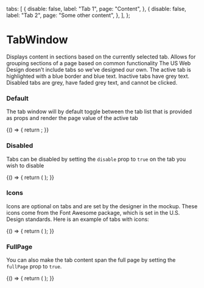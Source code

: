 
  tabs: [
    {
      disable: false,
      label: "Tab 1",
      page: "Content",
    },
    {
      disable: false,
      label: "Tab 2",
      page: "Some other content",
    },
  ],
};

<Meta title="Commons/Components/TabWindow" component={TabWindow} />

# TabWindow

Displays content in sections based on the currently selected tab. Allows for grouping sections of a page based on common functionality
The US Web Design doesn’t include tabs so we’ve designed our own.
The active tab is highlighted with a blue border and blue text.
Inactive tabs have grey text. Disabled tabs are grey, have faded grey text,
and cannot be clicked.

### Default

The tab window will by default toggle between the tab list that is provided as props and render the page value of the active tab

<Preview>
  <Story name="Default">
    {() => {
      return <TabWindow tabs={defaultProps.tabs} />;
    }}
  </Story>
</Preview>

### Disabled

Tabs can be disabled by setting the `disable` prop to `true` on the tab you wish to disable

<Preview>
  <Story name="Disabled">
    {() => {
      return (
        <TabWindow
          tabs={[
            {
              disable: false,
              label: "Enabled Tab",
              page: "Accessible content",
            },
            {
              disable: true,
              label: "Disabled Tab",
              page: "Inaccessible content",
            },
          ]}
        />
      );
    }}
  </Story>
</Preview>

### Icons

Icons are optional on tabs and are set by the designer in the mockup.
These icons come from the Font Awesome package, which is set in the
U.S. Design standards. Here is an example of tabs with icons:

<Preview>
  <Story name="With Icons">
    {() => {
      return (
        <TabWindow
          tabs={[
            {
              icon: checkSymbolHtml(),
              disable: false,
              label: "Check Tab",
              page: "Content with icon",
            },
            {
              icon: crossSymbolHtml(),
              disable: false,
              label: "Cross Tab",
              page: "More content with icon",
            },
          ]}
        />
      );
    }}
  </Story>
</Preview>

### FullPage

You can also make the tab content span the full page by setting the `fullPage` prop to `true`.

<Preview>
  <Story name="FullPage">
    {() => {
      return (
        <TabWindow
          fullPage
          tabs={[
            {
              disable: false,
              label: "Full Page Tab 1",
              page: "Spanned content",
            },
            {
              disable: false,
              label: "Full Page Tab 2",
              page: "More spanned content",
            },
          ]}
        />
      );
    }}
  </Story>
</Preview>

<Props of={TabWindow} />
